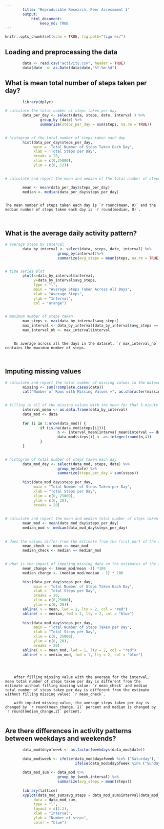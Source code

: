 ---
        title: "Reproducible Research: Peer Assessment 1"
        output:
            html_document:
                keep_md: TRUE
---

```{r setup, include=FALSE}
knitr::opts_chunk$set(echo = TRUE, fig.path="figures/")
```


## Loading and preprocessing the data
```{r, echo = TRUE}

        data <- read.csv("activity.csv", header = TRUE)
        data$date  <- as.Date(data$date,"%Y-%m-%d")

```



## What is mean total number of steps taken per day?
```{r, echo = TRUE}

        library(dplyr)

# calculate the total number of steps taken per day
        data_per_day <- select(data, steps, date, interval ) %>% 
                group_by (date) %>% 
                summarize(steps_per_day = sum(steps, na.rm = TRUE))
        

# histogram of the total number of steps taken each day 
        hist(data_per_day$steps_per_day, 
             main = 'Total Number of Steps Taken Each Day', 
             xlab = 'Total Steps per Day',
             breaks = 20,
             xlim = c(0,25000),
             ylim = c(0, 12))
        

# calculate and report the mean and median of the total number of steps taken per day 

        mean <- mean(data_per_day$steps_per_day)
        median <- median(data_per_day$steps_per_day)
        

```
    
    The mean number of steps taken each day is `r round(mean, 0)` and the median number of steps taken each day is `r round(median, 0)`.    
        
        
## What is the average daily activity pattern?

```{r, echo = TRUE}

# average steps by interval 
        data_by_interval <- select(data, steps, date, interval) %>%
                        group_by(interval)%>% 
                        summarize(avg_steps = mean(steps, na.rm = TRUE))


# time series plot      
        plot(x=data_by_interval$interval, 
             y=data_by_interval$avg_steps, 
             type = "l",
             main = "Average Steps Taken Across All Days", 
             xlab = "Average Steps", 
             ylab = "Interval", 
             col = "orange")
        

# maximum number of steps taken 
        max_steps <- max(data_by_interval$avg_steps)
        max_interval <- data_by_interval[data_by_interval$avg_steps == max_steps,]
        max_interval_nb <- max_interval$interval
        

```

        On average across all the days in the dataset, `r max_interval_nb` contains the maximum number of steps. 
        
        
## Imputing missing values

``` {r, echo = TRUE}

# calculate and report the total number of missing values in the dataset
        missing <- sum(!complete.cases(data))
        cat("Number of Rows with Missing Values =", as.character(missing))

        
# filling in all of the missing values with the mean for that 5-minute interval 
        interval_mean <- as.data.frame(data_by_interval)
        data_mod <- data
        
        for (i in 1:nrow(data_mod)) {
                if (is.na(data_mod$steps[i])){
                        n <- interval_mean[interval_mean$interval == data_mod$interval[i], "avg_steps"]
                        data_mod$steps[i] <- as.integer(round(n,4))
                }
        }

        
# histogram of total number of steps taken each day 
        data_mod_day <- select(data_mod, steps, date) %>% 
                        group_by(date) %>% 
                        summarize(steps_per_day = sum(steps))
        
        hist(data_mod_day$steps_per_day, 
             main = "Total Number of Steps Taken per Day",
             xlab = "Total Steps per Day", 
             xlim = c(0, 25000), 
             ylim = c(0, 20), 
             breaks = 20)
        
        
# calculate and report the mean and median total number of steps taken per day
        mean_mod <- mean(data_mod_day$steps_per_day)
        median_mod <- median(data_mod_day$steps_per_day)
        
        
# does the values differ from the estimate from the first part of the assignment 
        mean_check <- mean == mean_mod
        median_check <- median == median_mod

        
# what is the impact of imputing missing data on the estimates of the total daily number of steps 
        mean_change <- (mean_mod/mean -1) *100 
        median_change <- (median_mod/median - 1) * 100

        hist(data_per_day$steps_per_day, 
             main = 'Total Number of Steps Taken Each Day', 
             xlab = 'Total Steps per Day',
             breaks = 20,
             xlim = c(0,25000),
             ylim = c(0, 20))
        abline( v = mean, lwd = 1, lty = 2, col = "red")
        abline( v = median, lwd = 1, lty = 2, col = "blue")
        
        hist(data_mod_day$steps_per_day, 
             main = "Total Number of Steps Taken per Day",
             xlab = "Total Steps per Day", 
             xlim = c(0, 25000), 
             ylim = c(0, 20), 
             breaks = 20)
        abline( v = mean_mod, lwd = 1, lty = 2, col = "red")
        abline( v = median_mod, lwd = 1, lty = 2, col = "blue")
        
        
        
```
        
        After filling missing value with the average for the interval, mean total number of steps taken per day is different from the estimate without filling missing value: `r mean_check` and median total number of steps taken per day is different from the estimate without filling missing value: `r mean_check`. 
        
        with imputed missing value, the average steps taken per day is changed by `r round(mean_change, 2)` percent and median is changed by `r round(median_change,2)` percent.
        
 
 
## Are there differences in activity patterns between weekdays and weekends?

```{r, echo = TRUE}

        data_mod$dayofweek <- as.factor(weekdays(data_mod$date))
        
        data_mod$week <- ifelse(data_mod$dayofweek %in% ("Saturday"), "Weekend", 
                                ifelse(data_mod$dayofweek %in% ("Sunday"), "Weekend", "Weekdays"))
        
        data_mod_sum <- data_mod %>% 
                        group_by (week,interval) %>% 
                        summarize(avg_steps = mean(steps))
        
        library(lattice)
        xyplot(data_mod_sum$avg_steps ~ data_mod_sum$interval|data_mod_sum$week,
             data = data_mod_sum,
             type = "l", 
             layout = c(1:2),
             xlab = "Interval", 
             ylab = "Number of steps", 
             color = "blue")


```





























